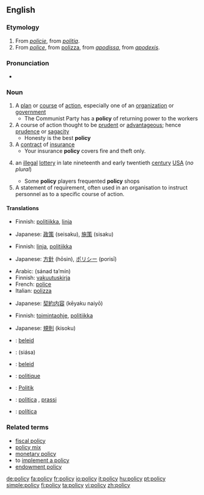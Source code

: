 ==English==

===Etymology===
# From {{OF.}} ''[[policie]]'', from {{L.}} ''[[politia]]''.
# From {{MF.}} ''[[police]]'', from {{It.}} [[polizza]], from {{ML.}} ''[[apodissa]]'', from {{Gk.}} ''[[apodexis]]''.

===Pronunciation===
*{{audio|en-us-policy.ogg|Audio (US)}}

===Noun===
{{en-noun|polic|ies}}
{{wikipedia}}

# A [[plan]] or [[course]] of [[action]], especially one of an [[organization]] or [[government]]
#* The Communist Party has a '''policy''' of returning power to the workers
# A course of action thought to be [[prudent]] or [[advantageous]]; hence [[prudence]] or [[sagacity]]
#* Honesty is the best '''policy'''
# A [[contract]]  of [[insurance]]
#* Your insurance '''policy''' covers fire and theft only.
# {{obsolete}}an [[illegal]] [[lottery]] in late nineteenth and early twentieth [[century]] [[USA]] (''no plural'')
#* Some '''policy''' players frequented '''policy''' shops
# A statement of requirement, often used in an organisation to instruct personnel as to a specific course of action.

====Translations====
{{trans-top|a plan or course of action}}
*Finnish: [[politiikka]], [[linja]]
{{trans-mid}}
*Japanese: [[政策]] (seisaku), [[施策]] (sisaku)
{{trans-bottom}}

{{trans-top|a course of action thought to be prudent or advantageous}}
*Finnish: [[linja]], [[politiikka]]
{{trans-mid}}
*Japanese: [[方針]] (hōsin), [[ポリシー]] (porisī)
{{trans-bottom}}

{{trans-top|a contract of insurance}}
*Arabic: {{ARchar|[[سند تأمين]]}} (sánad ta’mín) {{m}}
*Finnish: [[vakuutuskirja]]
*French: [[police]] {{f}}
*Italian: [[polizza]] {{f}}
{{trans-mid}}
*Japanese: [[契約内容]] (kēyaku naiyō)
{{trans-bottom}}

{{trans-top|obsolete: an illegal lottery in early twentieth century USA}}
{{trans-mid}}
{{trans-bottom}}

{{trans-top|a statement of requirement}}
*Finnish: [[toimintaohje]], [[politiikka]]
{{trans-mid}}
*Japanese: [[規則]] (kisoku)
{{trans-bottom}}

{{checktrans}}
{{trans-top|translations to be checked}}
*{{ttbc|Afrikaans}}: [[beleid]]
*{{ttbc|Arabic}}: {{ARchar|[[سياسة]]}} (siása) {{f}}
*{{ttbc|Dutch}}: [[beleid]] {{n}}
*{{ttbc|French}}: [[politique]] {{f}}
*{{ttbc|German}}: [[Politik]] {{f}}
*{{ttbc|Italian}}: [[politica]] {{f}}, [[prassi]] {{f}}
*{{ttbc|Portuguese}}: [[política]]
{{trans-bottom}}

===Related terms===
*[[fiscal policy]]
*[[policy mix]]
*[[monetary policy]]
*to [[implement a policy]]
*[[endowment policy]]

[[de:policy]]
[[fa:policy]]
[[fr:policy]]
[[io:policy]]
[[it:policy]]
[[hu:policy]]
[[pt:policy]]
[[simple:policy]]
[[fi:policy]]
[[ta:policy]]
[[vi:policy]]
[[zh:policy]]